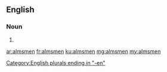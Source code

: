 ==English==

===Noun===
{{head|en|noun plural form}}

# {{plural of|almsman|lang=en}}

[[Category:English plurals ending in "-en"]]

[[ar:almsmen]]
[[fr:almsmen]]
[[ku:almsmen]]
[[mg:almsmen]]
[[my:almsmen]]